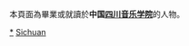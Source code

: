 {{Catnav|頁面分類|人物|校友|大學校友|中國大學校友|中華人民共和國大學校友}}

本頁面為畢業或就讀於'''中国[[四川音乐学院|四川音乐学院]]'''的人物。

[[Category:四川音乐学院|*]]
[[Category:四川高校校友|Sichuan]]